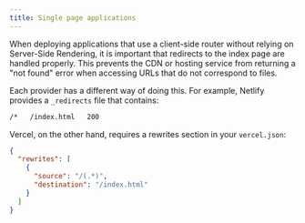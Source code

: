 ```yaml
---
title: Single page applications
---
```


When deploying applications that use a client-side router without relying on Server-Side Rendering, it is important that redirects to the index page are handled properly. 
This prevents the CDN or hosting service from returning a "not found" error when accessing URLs that do not correspond to files.

Each provider has a different way of doing this.
For example, Netlify provides a `_redirects` file that contains:

```sh frame="none"
/*   /index.html   200
```

Vercel, on the other hand, requires a rewrites section in your `vercel.json`:

```json
{
  "rewrites": [
    {
      "source": "/(.*)",
      "destination": "/index.html"
    }
  ]
}
```
